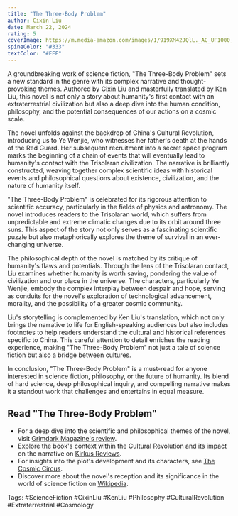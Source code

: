 ```yaml
---
title: "The Three-Body Problem"
author: Cixin Liu
date: March 22, 2024
rating: 5
coverImage: https://m.media-amazon.com/images/I/919XM42JQlL._AC_UF1000,1000_QL80_.jpg
spineColor: "#333"
textColor: "#FFF"
---
```


A groundbreaking work of science fiction, "The Three-Body Problem" sets a new standard in the genre with its complex narrative and thought-provoking themes. Authored by Cixin Liu and masterfully translated by Ken Liu, this novel is not only a story about humanity's first contact with an extraterrestrial civilization but also a deep dive into the human condition, philosophy, and the potential consequences of our actions on a cosmic scale.

The novel unfolds against the backdrop of China's Cultural Revolution, introducing us to Ye Wenjie, who witnesses her father's death at the hands of the Red Guard. Her subsequent recruitment into a secret space program marks the beginning of a chain of events that will eventually lead to humanity's contact with the Trisolaran civilization. The narrative is brilliantly constructed, weaving together complex scientific ideas with historical events and philosophical questions about existence, civilization, and the nature of humanity itself.

"The Three-Body Problem" is celebrated for its rigorous attention to scientific accuracy, particularly in the fields of physics and astronomy. The novel introduces readers to the Trisolaran world, which suffers from unpredictable and extreme climatic changes due to its orbit around three suns. This aspect of the story not only serves as a fascinating scientific puzzle but also metaphorically explores the theme of survival in an ever-changing universe.

The philosophical depth of the novel is matched by its critique of humanity's flaws and potentials. Through the lens of the Trisolaran contact, Liu examines whether humanity is worth saving, pondering the value of civilization and our place in the universe. The characters, particularly Ye Wenjie, embody the complex interplay between despair and hope, serving as conduits for the novel's exploration of technological advancement, morality, and the possibility of a greater cosmic community.

Liu's storytelling is complemented by Ken Liu's translation, which not only brings the narrative to life for English-speaking audiences but also includes footnotes to help readers understand the cultural and historical references specific to China. This careful attention to detail enriches the reading experience, making "The Three-Body Problem" not just a tale of science fiction but also a bridge between cultures.

In conclusion, "The Three-Body Problem" is a must-read for anyone interested in science fiction, philosophy, or the future of humanity. Its blend of hard science, deep philosophical inquiry, and compelling narrative makes it a standout work that challenges and entertains in equal measure.

## Read "The Three-Body Problem"

- For a deep dive into the scientific and philosophical themes of the novel, visit [Grimdark Magazine's review](https://www.grimdarkmagazine.com/review-the-three-body-problem-by-cixin-liu/).
- Explore the book's context within the Cultural Revolution and its impact on the narrative on [Kirkus Reviews](https://www.kirkusreviews.com/book-reviews/cixin-liu/the-three-body-problem/).
- For insights into the plot's development and its characters, see [The Cosmic Circus](https://thecosmiccircus.com/book-review-the-three-body-problem-by-cixin-liu/).
- Discover more about the novel's reception and its significance in the world of science fiction on [Wikipedia](https://en.wikipedia.org/wiki/The_Three-Body_Problem_(novel)).

Tags: #ScienceFiction #CixinLiu #KenLiu #Philosophy #CulturalRevolution #Extraterrestrial #Cosmology
